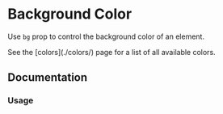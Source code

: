 
# Background Color

Use `bg` prop to control the background color of an element.

<Callout>
  See the [colors](./colors/) page for a list of all available colors.
</Callout>

## Documentation

### Usage

<ax-demo name="background-color/usage" />
